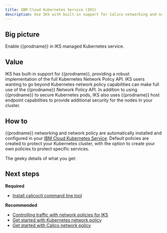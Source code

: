 ```yaml
---
title: IBM Cloud Kubernetes Service (IKS)
description: Use IKS with built-in support for Calico networking and network policy.
---
```


## Big picture

Enable {{prodname}} in IKS managed Kubernetes service.

## Value

IKS has built-in support for {{prodname}}, providing a robust implementation of the full Kubernetes Network Policy API. IKS users wanting to go beyond Kubernetes network policy capabilities can make full use of the {{prodname}} Network Policy API. In addition to using {{prodname}} to secure Kubernetes pods, IKS also uses {{prodname}} host endpoint capabilities to provide additional security for the nodes in your cluster.

## How to

{{prodname}} networking and network policy are automatically installed and configured in your [IBM Cloud Kubernetes Service](https://www.ibm.com/cloud/container-service/). Default policies are created to protect your Kubernetes cluster, with the option to create your own policies to protect specific services.

The geeky details of what you get:

<GeekDetails
  prodname='{{prodname}}'
  details='Policy:Calico,IPAM:Calico,CNI:Calico,Cross-subnet:IPIP,Routing:BGP,Datastore:Kubernetes'
/>

## Next steps

**Required**

- [Install calicoctl command line tool](../../../maintenance/calicoctl/install.mdx)

**Recommended**

- [Controlling traffic with network policies for IKS](https://cloud.ibm.com/docs/containers?topic=containers-network_policies)
- [Get started with Kubernetes network policy](../../../security/get-started/kubernetes-policy/kubernetes-network-policy.mdx)
- [Get started with Calico network policy](../../../security/get-started/calico-policy/calico-network-policy.mdx)
